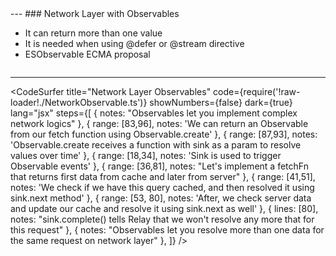 


<Head>
  <title>Relay Modern Deep Dive Course</title>
</Head>

<Cover />
---
### Network Layer with Observables
<ul>
  <Appear>
    <li>It can return more than one value</li>
    <li>It is needed when using @defer or @stream directive</li>
    <li><Link href='https://github.com/tc39/proposal-observable'>ESObservable</Link> ECMA proposal</li>
  </Appear>
</ul>

```notes
```
---
<CodeSurfer
  title="Network Layer Observables"
  code={require('!raw-loader!./NetworkObservable.ts')}
  showNumbers={false}
  dark={true}
  lang="jsx"
  steps={[
    { notes: "Observables let you implement complex network logics" },
    { range: [83,96], notes: 'We can return an Observable from our fetch function using Observable.create' },
    { range: [87,93], notes: 'Observable.create receives a function with sink as a param to resolve values over time' },
    { range: [18,34], notes: 'Sink is used to trigger Observable events' },
    { range: [36,81], notes: "Let's implement a fetchFn that returns first data from cache and later from server" },
    { range: [41,51], notes: 'We check if we have this query cached, and then resolved it using sink.next method' },
    { range: [53, 80], notes: 'After, we check server data and update our cache and resolve it using sink.next as well' },
    { lines: [80], notes: "sink.complete() tells Relay that we won't resolve any more that for this request" },
    { notes: "Observables let you resolve more than one data for the same request on network layer" },
  ]}
/>
